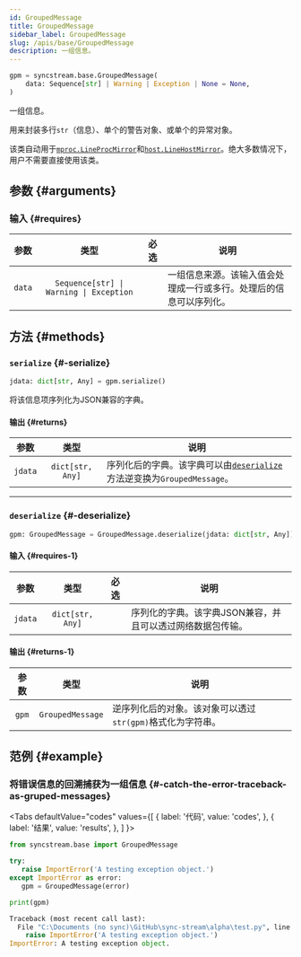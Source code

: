 ```yaml
---
id: GroupedMessage
title: GroupedMessage
sidebar_label: GroupedMessage
slug: /apis/base/GroupedMessage
description: 一组信息。
---
```





<APITopBar type="class" isPrivate={true} source="base.GroupedMessage" />

```python
gpm = syncstream.base.GroupedMessage(
    data: Sequence[str] | Warning | Exception | None = None,
)
```

一组信息。

用来封装多行`str`（信息）、单个的警告对象、或单个的异常对象。

该类自动用于[`mproc.LineProcMirror`](../mproc/LineProcMirror.mdx)和[`host.LineHostMirror`](../host/LineHostMirror.mdx)。绝大多数情况下，用户不需要直接使用该类。

## 参数 {#arguments}

### 输入 {#requires}

|  参数  |                  类型                   | 必选 | <center>说明</center>                                              |
| :----: | :-------------------------------------: | :--: | :----------------------------------------------------------------- |
| `data` | `Sequence[str] \| Warning \| Exception` |      | 一组信息来源。该输入值会处理成一行或多行。处理后的信息可以序列化。 |

## 方法 {#methods}

### <IconObjType type="method"/> `serialize` {#-serialize}

```python
jdata: dict[str, Any] = gpm.serialize()
```

将该信息项序列化为JSON兼容的字典。

#### 输出 {#returns}

|  参数   |       类型       | <center>说明</center>                                                                    |
| :-----: | :--------------: | :--------------------------------------------------------------------------------------- |
| `jdata` | `dict[str, Any]` | 序列化后的字典。该字典可以由[`deserialize`](#-deserialize)方法逆变换为`GroupedMessage`。 |

---

### <IconObjType type="method"/> `deserialize` {#-deserialize}

```python
gpm: GroupedMessage = GroupedMessage.deserialize(jdata: dict[str, Any])
```

#### 输入 {#requires-1}

|  参数   |       类型       |               必选                | <center>说明</center>                                      |
| :-----: | :--------------: | :-------------------------------: | :--------------------------------------------------------- |
| `jdata` | `dict[str, Any]` | <InlineIcon icon={vsiCheckIcon}/> | 序列化的字典。该字典JSON兼容，并且可以透过网络数据包传输。 |

#### 输出 {#returns-1}

| 参数  |       类型       | <center>说明</center>                                      |
| :---: | :--------------: | :--------------------------------------------------------- |
| `gpm` | `GroupedMessage` | 逆序列化后的对象。该对象可以透过`str(gpm)`格式化为字符串。 |

## 范例 {#example}

### <IconObjType type="term"/> 将错误信息的回溯捕获为一组信息 {#-catch-the-error-traceback-as-gruped-messages}

<Tabs
  defaultValue="codes"
  values={[
    { label: '代码', value: 'codes', },
    { label: '结果', value: 'results', },
  ]
}>

<TabItem value="codes">

```python showLineNumbers title="use_grouped_messages.py"
from syncstream.base import GroupedMessage

try:
   raise ImportError('A testing exception object.')
except ImportError as error:
   gpm = GroupedMessage(error)

print(gpm)
```

</TabItem>

<TabItem value="results">

```python
Traceback (most recent call last):
  File "C:\Documents (no sync)\GitHub\sync-stream\alpha\test.py", line 4, in <module>
    raise ImportError('A testing exception object.')
ImportError: A testing exception object.
```

</TabItem>
</Tabs>

